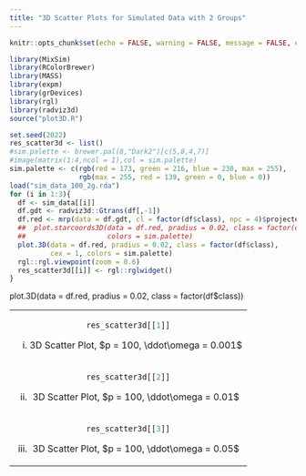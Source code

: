 ```yaml
---
title: "3D Scatter Plots for Simulated Data with 2 Groups"
---
```


<style type="text/css">
.main-container {
  max-width: 1500px;
  margin-left: auto;
  margin-right: auto;
}
</style>


```r
knitr::opts_chunk$set(echo = FALSE, warning = FALSE, message = FALSE, error = FALSE)
```

```r
library(MixSim)
library(RColorBrewer)
library(MASS)
library(expm)
library(grDevices)
library(rgl)
library(radviz3d)
source("plot3D.R")

```


```r
set.seed(2022)
res_scatter3d <- list()
#sim.palette <- brewer.pal(8,"Dark2")[c(5,8,4,7)]
#image(matrix(1:4,ncol = 1),col = sim.palette)
sim.palette <- c(rgb(red = 173, green = 216, blue = 230, max = 255), 
                 rgb(max = 255, red = 139, green = 0, blue = 0))
load("sim_data_100_2g.rda")
for (i in 1:3){
  df <- sim_data[[i]]
  df.gdt <- radviz3d::Gtrans(df[,-1])
  df.red <- mrp(data = df.gdt, cl = factor(df$class), npc = 4)$projected_df
  ##  plot.starcoords3D(data = df.red, pradius = 0.02, class = factor(df$class), 
  ##                    colors = sim.palette)
  plot.3D(data = df.red, pradius = 0.02, class = factor(df$class), 
          cex = 1, colors = sim.palette)      
  rgl::rgl.viewpoint(zoom = 0.6)
  res_scatter3d[[i]] <- rgl::rglwidget()
}

```
plot.3D(data = df.red, pradius = 0.02, class = factor(df$class)) 



<table width="500" border="0" cellpadding="0">


<tr>
<td align="center" valign="center">
```r
res_scatter3d[[1]]
```
(i) 3D Scatter Plot, $p = 100, \ddot\omega = 0.001$ 
<br />
</td>

</tr>
</tr>

<td align="center" valign="center">
```r
res_scatter3d[[2]]
```
(ii) 3D Scatter Plot, $p = 100, \ddot\omega = 0.01$ 
<br />
</td>

</tr>
</tr>

<td align="center" valign="center">
```r
res_scatter3d[[3]]
```
(iii) 3D Scatter Plot, $p = 100, \ddot\omega = 0.05$
<br />
</td>

</tr>
</table>